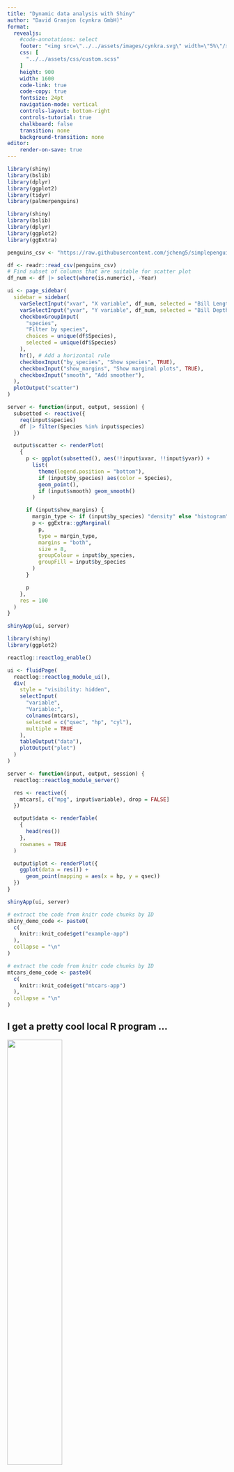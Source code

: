 ```yaml
---
title: "Dynamic data analysis with Shiny"
author: "David Granjon (cynkra GmbH)"
format: 
  revealjs:
    #code-annotations: select
    footer: "<img src=\"../../assets/images/cynkra.svg\" width=\"5%\"/>"
    css: [
      "../../assets/css/custom.scss"
    ]
    height: 900
    width: 1600
    code-link: true
    code-copy: true
    fontsize: 24pt
    navigation-mode: vertical
    controls-layout: bottom-right
    controls-tutorial: true
    chalkboard: false
    transition: none
    background-transition: none
editor:
    render-on-save: true
---
```


```r
library(shiny)
library(bslib)
library(dplyr)
library(ggplot2)
library(tidyr)
library(palmerpenguins)
```

```r
library(shiny)
library(bslib)
library(dplyr)
library(ggplot2)
library(ggExtra)

penguins_csv <- "https://raw.githubusercontent.com/jcheng5/simplepenguins.R/main/penguins.csv"

df <- readr::read_csv(penguins_csv)
# Find subset of columns that are suitable for scatter plot
df_num <- df |> select(where(is.numeric), -Year)

ui <- page_sidebar(
  sidebar = sidebar(
    varSelectInput("xvar", "X variable", df_num, selected = "Bill Length (mm)"),
    varSelectInput("yvar", "Y variable", df_num, selected = "Bill Depth (mm)"),
    checkboxGroupInput(
      "species",
      "Filter by species",
      choices = unique(df$Species),
      selected = unique(df$Species)
    ),
    hr(), # Add a horizontal rule
    checkboxInput("by_species", "Show species", TRUE),
    checkboxInput("show_margins", "Show marginal plots", TRUE),
    checkboxInput("smooth", "Add smoother"),
  ),
  plotOutput("scatter")
)

server <- function(input, output, session) {
  subsetted <- reactive({
    req(input$species)
    df |> filter(Species %in% input$species)
  })

  output$scatter <- renderPlot(
    {
      p <- ggplot(subsetted(), aes(!!input$xvar, !!input$yvar)) +
        list(
          theme(legend.position = "bottom"),
          if (input$by_species) aes(color = Species),
          geom_point(),
          if (input$smooth) geom_smooth()
        )

      if (input$show_margins) {
        margin_type <- if (input$by_species) "density" else "histogram"
        p <- ggExtra::ggMarginal(
          p,
          type = margin_type,
          margins = "both",
          size = 8,
          groupColour = input$by_species,
          groupFill = input$by_species
        )
      }

      p
    },
    res = 100
  )
}

shinyApp(ui, server)
```

```r
library(shiny)
library(ggplot2)

reactlog::reactlog_enable()

ui <- fluidPage(
  reactlog::reactlog_module_ui(),
  div(
    style = "visibility: hidden",
    selectInput(
      "variable",
      "Variable:",
      colnames(mtcars),
      selected = c("qsec", "hp", "cyl"),
      multiple = TRUE
    ),
    tableOutput("data"),
    plotOutput("plot")
  )
)

server <- function(input, output, session) {
  reactlog::reactlog_module_server()

  res <- reactive({
    mtcars[, c("mpg", input$variable), drop = FALSE]
  })

  output$data <- renderTable(
    {
      head(res())
    },
    rownames = TRUE
  )

  output$plot <- renderPlot({
    ggplot(data = res()) +
      geom_point(mapping = aes(x = hp, y = qsec))
  })
}

shinyApp(ui, server)
```

```r
# extract the code from knitr code chunks by ID
shiny_demo_code <- paste0(
  c(
    knitr::knit_code$get("example-app")
  ),
  collapse = "\n"
)
```

```r
# extract the code from knitr code chunks by ID
mtcars_demo_code <- paste0(
  c(
    knitr::knit_code$get("mtcars-app")
  ),
  collapse = "\n"
)
```

## I get a pretty cool local R program ...

![](../../assets/images/1_shiny/sad.svg){width="50%" fig-align="center"}

... But nobody can use it.

## But wait ... web applications exist for a long time.

![](../../assets/images/1_shiny/hard.svg){fig-align="center"}

-   Sure, you just need to convert R to web languages (HTML, CSS, JS).

## Isn't there an easier way for R developers?

![](../../assets/images/1_shiny/surprise.svg){fig-align="center"}

## Welcome Shiny?

::::: columns
::: column
![](../../assets/images/1_shiny/shiny.svg){width="50%" fig-align="center"}
:::

::: column
-   Make web development **accessible** to R people.
-   Unleash programs **interactivity**.
-   **Point and click** data Science.
:::
:::::

## How does a Shiny app looks?

```r
knitr::include_url(
  roxy.shinylive::create_shinylive_url(shiny_demo_code, header = FALSE),
  height = "800px"
)
```

## Is the code complex?

```r
knitr::include_url(
  roxy.shinylive::create_shinylive_url(shiny_demo_code, mode = "editor"),
  height = "800px"
)
```

## Anatomy of a Shiny app

![](../../assets/images/1_shiny/anatomy.png){fig-align="center"}

## UI: shiny is able to produce HTML from R!

```r
shiny::selectInput("select", "Select", colnames(mtcars))
```

<br/>

```r
cat(as.character(shiny::selectInput("select", "Select", colnames(mtcars))))
```

You don't need to write any HTML, CSS and JS (but you could 😈...)

## Initialize interactivity with inputs

![](../../assets/images/1_shiny/inputs.png){fig-align="center"} 

::: {.incremental}

-   UI: create elements with an **unique** `inputId`, `variable`.
-   Server: recover its value within `input[["variable"]]` or `input$variable`.
-   `input` is **read only**.

:::

## Render output elements

![](../../assets/images/1_shiny/outputs.png){fig-align="center"}

::: incremental
-   Use a suitable **renderer**: `renderTable`, `renderPlot`, ...
-   Assign unique **outputId**: `data`.
-   Recover output on the UI (IDs must match!): `tableOutput`, `plotOutput`, ...
-   `output` is **readonly**.
:::

## Intermediate results with reactive expressions

![](../../assets/images/1_shiny/reactive.png){fig-align="center"}

::: incremental
-   **Return** values.
-   Take **dependencies** on anything **reactive** inside (input, other reactives).
-   Evaluate with `()`.
-   No side effects! (write.csv, ...).
-   **Lazy** and **cached**: don't run if not used, only recompute when needed.
:::

## Overview of the reactive graph

![](../../assets/images/1_shiny/reactive-graph.png){fig-align="center"}

## Reactive graph example

```r
knitr::include_url(
  roxy.shinylive::create_shinylive_url(mtcars_demo_code, header = FALSE),
  height = "800px"
)
```

::: notes
Speaker notes go here.
:::

## Your turn

![](../../assets/images/1_shiny/practice.svg){width="50%" fig-align="center"}

## Exercise 1: adjustement of logistic model (1/2)

We consider the __logistic model__ (Verhulst) used to describe __population growth__.

$$
\frac{dN}{dt} = rN \left( 1 - \frac{N}{K} \right).
$$
whose solution is given by:

$$
N(t) = \frac{K}{1 + \left(\frac{K - N_0}{N_0}\right) e^{-rt}}.
$$
Where:

- `N(t)` is the population size at time `t`.
- `K` is the carrying capacity.
- `r` is the intrinsic growth rate.
- $N_0$ is the initial population size at time `t=0`.

## Exercise 1 (2/2)

We define the following __objective__ function, $y_i$ being the __observed data__ and $f(x_i, \beta)$ the __model predictions__ given a set of parameters $\beta$:

$$
S(\beta) = \sum_{i=1}^{n} (y_i - f(x_i, \beta))^2.
$$
We want to minimize this (\hat{\beta} represents the best __parameters estimate__):

$$
\hat{\beta} = \arg \min_{\beta} S(\beta) =\arg \min_{\beta} \sum_{i=1}^{n} (y_i - f(x_i, \beta))^2.
$$

Browse to <TBD> and complete all the exercise 1 tasks.

## Homework: going further

You can apply the same principle to the following article: https://www.jstatsoft.org/v66/i05/ about doing non linear regression with `nlstools`.

## Discover shiny components

https://shiny.posit.co/r/components/

![](../../assets/images/1_shiny/components.svg){width="50%" fig-align="center"}

## Improve your application layout

https://shiny.posit.co/r/layouts/

![](../../assets/images/1_shiny/layout.svg){width="50%" fig-align="center"}

## Exercise 2: k-means clustering on the palmerpenguins dataset

Browse to <TBD> and complete all the exercise 2 tasks.

```r
x_var <- "bill_length_mm"
y_var <- "bill_depth_mm"
num_clusters <- 3

# Clean data by removing NA values
penguins_clean <- penguins %>%
  drop_na(!!sym(x_var), !!sym(y_var))

# Perform k-means clustering
data_for_clustering <- penguins_clean %>%
  select(!!sym(x_var), !!sym(y_var))

kmeans_model <- kmeans(data_for_clustering, centers = num_clusters)

# Add clusters to dataset
clustered_data <- penguins_clean %>%
  mutate(cluster = as.factor(kmeans_model$cluster))

# Create scatter plot with clusters
ggplot(clustered_data, aes(x = !!sym(x_var), y = !!sym(y_var))) +
  geom_point(
    aes(color = cluster, shape = species),
    size = 3,
    alpha = 0.8
  ) +
  geom_point(
    data = as.data.frame(kmeans_model$centers),
    aes(x = !!sym(x_var), y = !!sym(y_var)),
    color = "black",
    size = 5,
    shape = 8
  ) +
  theme_minimal(base_size = 14) +
  labs(
    title = "K-means Clustering Results",
    x = gsub("_", " ", toupper(x_var)),
    y = gsub("_", " ", toupper(y_var)),
    color = "Cluster"
  ) +
  theme(legend.position = "right") +
  labs(shape = "Species")
```

## Congratulations

![](../../assets/images/1_shiny/congrats.svg){width="50%" fig-align="center"}

## What's next

Towards more __maintainable__ Shiny applications:

- Improve user feedback: https://mastering-shiny.org/action-feedback.html.
- Leverage Shiny modules: https://mastering-shiny.org/scaling-modules.html
- Testing and performances: https://mastering-shiny.org/scaling-testing.html, https://mastering-shiny.org/performance.html
